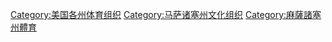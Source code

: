 [[Category:美国各州体育组织|Category:美国各州体育组织]]
[[Category:马萨诸塞州文化组织|Category:马萨诸塞州文化组织]]
[[Category:麻薩諸塞州體育|Category:麻薩諸塞州體育]]